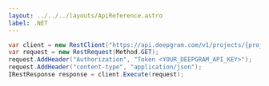 ---
layout: ../../../layouts/ApiReference.astro
label: .NET
---

```csharp
var client = new RestClient("https://api.deepgram.com/v1/projects/{project_id}/balances/{balance_id}");
var request = new RestRequest(Method.GET);
request.AddHeader("Authorization", "Token <YOUR_DEEPGRAM_API_KEY>");
request.AddHeader("content-type", "application/json");
IRestResponse response = client.Execute(request);
```
